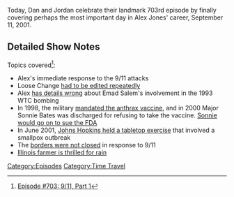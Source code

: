{{DEFAULTSORT:
    #_EPISODE_0703:9/11, Part 1
}}{{Episode
    | title           = 9/11, Part 1
    | caption         = Listen to this episode on [https://knowledgefight.libsyn.com/703-911-part-1 Libsyn] [https://open.spotify.com/episode/64Il4W7Xa7gTPM7MoPgwOk Spotify], Read the [[Transcript/703: 9/11, Part 1|Unofficial Transcript]]
    | episodeNumber   = 703
    | length          = 02:06:15
    | airDate         = July 18, 2022
    | coverageDate    = September 11, 2001
    | episodeType     = [[:Category:Time Travel|Time Travel]]
    | previousEpisode = [[702: July 11-12, 2022]]
    | nextEpisode     = [[704: 9/11, Part 2]]
}}

{{Stub}}

Today, Dan and Jordan celebrate their landmark 703rd episode by finally covering perhaps the most important day in Alex Jones' career, September 11, 2001.

==Detailed Show Notes==

Topics covered<ref>[https://knowledgefight.com/research/2022/7/17/episode-703-911-part-1 Episode #703: 9/11, Part 1]</ref>:

*Alex's immediate response to the 9/11 attacks
*Loose Change [http://www.slate.com/articles/news_and_politics/trutherism/2011/09/the_rise_of_truth.html had to be edited repeatedly]
*Alex [https://www.latimes.com/archives/la-xpm-1995-03-08-mn-40189-story.html has details wrong] about Emad Salem's involvement in the 1993 WTC bombing
*In 1998, the military [https://www.latimes.com/archives/la-xpm-2000-mar-31-mn-14533-story.html mandated the anthrax vaccine], and in 2000 Major Sonnie Bates was discharged for refusing to take the vaccine. [https://www.washingtonpost.com/archive/politics/2001/05/03/lawsuit-on-anthrax-vaccinations-targets-fda-role/4829b3a5-48e4-4833-911e-e7ea5a072595/ Sonnie would go on to sue the FDA]
*In June 2001, [https://www.centerforhealthsecurity.org/our-work/exercises/2001_dark-winter/about.html Johns Hopkins held a tabletop exercise] that involved a smallpox outbreak
*The [https://www.wilsoncenter.org/article/the-lessons-post-911-border-management borders were not closed] in response to 9/11
*[https://brownfieldagnews.com/news/rain-comes-at-optimal-time-for-illinois-farmer/ Illinois farmer is thrilled for rain]

[[Category:Episodes]]
[[Category:Time Travel]]
